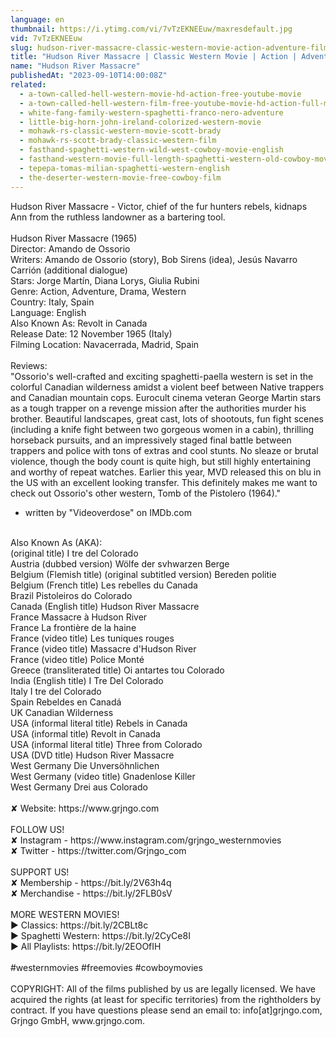 ```yaml
---
language: en
thumbnail: https://i.ytimg.com/vi/7vTzEKNEEuw/maxresdefault.jpg
vid: 7vTzEKNEEuw
slug: hudson-river-massacre-classic-western-movie-action-adventure-film
title: "Hudson River Massacre | Classic Western Movie | Action | Adventure Film"
name: "Hudson River Massacre"
publishedAt: "2023-09-10T14:00:08Z"
related:
  - a-town-called-hell-western-movie-hd-action-free-youtube-movie
  - a-town-called-hell-western-film-free-youtube-movie-hd-action-full-movie
  - white-fang-family-western-spaghetti-franco-nero-adventure
  - little-big-horn-john-ireland-colorized-western-movie
  - mohawk-rs-classic-western-movie-scott-brady
  - mohawk-rs-scott-brady-classic-western-film
  - fasthand-spaghetti-western-wild-west-cowboy-movie-english
  - fasthand-western-movie-full-length-spaghetti-western-old-cowboy-movie-wild-west
  - tepepa-tomas-milian-spaghetti-western-english
  - the-deserter-western-movie-free-cowboy-film
---
```


Hudson River Massacre - Victor, chief of the fur hunters rebels, kidnaps Ann from the ruthless landowner as a bartering tool.<br />
<br />
Hudson River Massacre (1965)<br />
Director: Amando de Ossorio<br />
Writers: Amando de Ossorio (story), Bob Sirens (idea), Jesús Navarro Carrión (additional dialogue)<br />
Stars: Jorge Martín, Diana Lorys, Giulia Rubini<br />
Genre: Action, Adventure, Drama, Western<br />
Country: Italy, Spain<br />
Language: English<br />
Also Known As: Revolt in Canada<br />
Release Date: 12 November 1965 (Italy)<br />
Filming Location: Navacerrada, Madrid, Spain<br />
<br />
Reviews:<br />
"Ossorio's well-crafted and exciting spaghetti-paella western is set in the colorful Canadian wilderness amidst a violent beef between Native trappers and Canadian mountain cops. Eurocult cinema veteran George Martin stars as a tough trapper on a revenge mission after the authorities murder his brother. Beautiful landscapes, great cast, lots of shootouts, fun fight scenes (including a knife fight between two gorgeous women in a cabin), thrilling horseback pursuits, and an impressively staged final battle between trappers and police with tons of extras and cool stunts. No sleaze or brutal violence, though the body count is quite high, but still highly entertaining and worthy of repeat watches. Earlier this year, MVD released this on blu in the US with an excellent looking transfer. This definitely makes me want to check out Ossorio's other western, Tomb of the Pistolero (1964)."<br />
- written by "Videoverdose" on IMDb.com<br />
<br />
Also Known As (AKA):<br />
(original title) I tre del Colorado<br />
Austria (dubbed version) Wölfe der svhwarzen Berge<br />
Belgium (Flemish title) (original subtitled version) Bereden politie<br />
Belgium (French title) Les rebelles du Canada<br />
Brazil Pistoleiros do Colorado<br />
Canada (English title) Hudson River Massacre<br />
France Massacre à Hudson River<br />
France La frontière de la haine<br />
France (video title) Les tuniques rouges<br />
France (video title) Massacre d'Hudson River<br />
France (video title) Police Monté<br />
Greece (transliterated title) Oi antartes tou Colorado<br />
India (English title) I Tre Del Colorado<br />
Italy I tre del Colorado<br />
Spain Rebeldes en Canadá<br />
UK Canadian Wilderness<br />
USA (informal literal title) Rebels in Canada<br />
USA (informal title) Revolt in Canada<br />
USA (informal literal title) Three from Colorado<br />
USA (DVD title) Hudson River Massacre<br />
West Germany Die Unversöhnlichen<br />
West Germany (video title) Gnadenlose Killer<br />
West Germany Drei aus Colorado<br />
<br />
✘ Website: https://www.grjngo.com<br />
<br />
FOLLOW US!<br />
✘ Instagram - https://www.instagram.com/grjngo_westernmovies<br />
✘ Twitter - https://twitter.com/Grjngo_com<br />
<br />
SUPPORT US!<br />
✘ Membership - https://bit.ly/2V63h4q<br />
✘ Merchandise - https://bit.ly/2FLB0sV<br />
<br />
MORE WESTERN MOVIES! <br />
► Classics: https://bit.ly/2CBLt8c <br />
► Spaghetti Western: https://bit.ly/2CyCe8I <br />
► All Playlists: https://bit.ly/2EOOfIH <br />
<br />
#westernmovies #freemovies #cowboymovies<br />
<br />
COPYRIGHT: All of the films published by us are legally licensed. We have acquired the rights (at least for specific territories) from the rightholders by contract. If you have questions please send an email to: info[at]grjngo.com, Grjngo GmbH, www.grjngo.com.